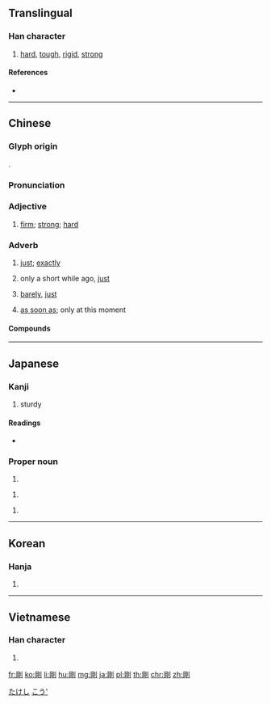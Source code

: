 {{character info/new}}
{{also|刚}}
==Translingual==

===Han character===
{{Han char|rn=18|rad=刀|as=08|sn=10|four=72200|canj=BULN|ids=⿰岡刂}}

# [[hard]], [[tough]], [[rigid]], [[strong]]

====References====
* {{Han ref|kx=0141.110|dkj=02042|dj=0320.170|hdz=10344.100|uh=525B|ud=21083|bh=ADE8|bd=44520}}

----

==Chinese==
{{zh-forms|s=刚}}

===Glyph origin===
{{Han etym}}
{{Han compound|岡|刀|c1=p|c2=s|t2=knife|ls=psc}}.

===Pronunciation===
{{zh-pron
|m=gāng
|c=gong1
|h=pfs=kông
|md=
|mn=kong
|w=
|mc=y
|oc=y
|cat=a,adv
}}

===Adjective===
{{zh-adj}}

# [[firm]]; [[strong]]; [[hard]]
#: {{zh-x|他 的 性格 是 剛 與 柔 的 結合。|His character is a combination of strength and kindness.}}

===Adverb===
{{zh-adv}}

# [[just]]; [[exactly]]
#: {{zh-x|剛好|just, exactly}}
# only a short while ago, [[just]]
#: {{zh-x|剛才|just now, a moment ago}}
#: {{zh-x|剛剛|just now, only}}
#: {{zh-x|他 '''剛''' 回來 。|He has '''just''' come back.}}
# [[barely]], [[just]]
#: {{zh-x|一 個 月 1000 元 的 工資，'''剛''' 夠 他 吃飯。|He earn 1000 yuan a month, '''barely''' enough for food.}}
# [[as soon as]]; only at this moment
#: {{zh-x|他 剛 做完 工作，鈴 就 響 了.|The moment he finished his work, bell rang.}}

====Compounds====
{{zh-der|剛愎|剛愎自用|剛才|剛度|剛剛|剛果|剛果紅|剛好|剛架|剛健|剛勁|剛烈|剛毛|剛氣|剛強|剛巧|剛韌|剛柔相濟|剛砂|剛石|剛體|剛性|剛一|剛毅|剛硬|剛勇|剛玉|剛正|剛直}}

----

==Japanese==

===Kanji===
{{ja-kanji|grade=c|rs=刀08}}

# sturdy

====Readings====
* {{ja-readings|goon=[[こう]] (kō)|kanon=[[こう]] (kō)|kanyoon=[[ごう]] (gō)|kun=[[つよい]] (tsuyoi), [[こわい]] (kowai)}}

===Proper noun===
{{ja-pos|proper|たけし}}

# {{given name|male|lang=ja}}

{{ja-pos|proper|つよし}}

# {{given name|male|lang=ja}}

{{ja-pos|proper|ごう}}

# {{given name|male|lang=ja}}

[[Category:Japanese male given names|たけし]]
[[Category:Japanese male given names|こう']]

----

==Korean==

===Hanja===
{{ko-hanja|hangeul=강|rv=gang|mr=kang}}

# {{defn|lang=ko|sort=刀08}}

----

==Vietnamese==

===Han character===
{{vi-hantu|[[cương]], [[cang]]|rs=刀08}}

# {{defn|lang=vi|sort=刀08}}

[[fr:剛]]
[[ko:剛]]
[[li:剛]]
[[hu:剛]]
[[mg:剛]]
[[ja:剛]]
[[pl:剛]]
[[th:剛]]
[[chr:剛]]
[[zh:剛]]